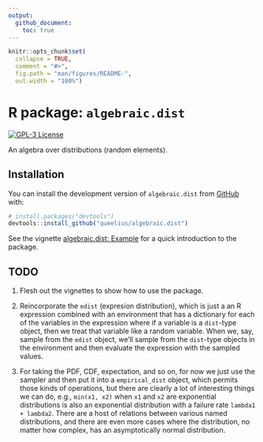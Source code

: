 ```yaml
---
output:
  github_document:
    toc: true
---
```


<!-- README.md is generated from README.Rmd. Please edit that file -->

```r
knitr::opts_chunk$set(
  collapse = TRUE,
  comment = "#>",
  fig.path = "man/figures/README-",
  out.width = "100%")
```

# R package: `algebraic.dist`

<!-- badges: start -->
[![GPL-3 License](https://img.shields.io/badge/license-GPL--3-blue.svg)](https://www.gnu.org/licenses/gpl-3.0)
<!-- badges: end -->

An algebra over distributions (random elements).

## Installation

You can install the development version of `algebraic.dist` from [GitHub](https://github.com/) with:

```r
# install.packages("devtools")
devtools::install_github("queelius/algebraic.dist")
```


See the vignette [algebraic.dist: Example](http://queelius.github.io/algebraic.dist/articles/example.html)
for a quick introduction to the package.
   
## TODO

1. Flesh out the vignettes to show how to use the package.

2. Reincorporate the `edist` (expresion distribution), which is just a
an R expression combined with an environment that has a dictionary for
each of the variables in the expression where if a variable is a `dist`-type
object, then we treat that variable like a random variable. When we, say,
sample from the `edist` object, we'll sample from the `dist`-type objects
in the environment and then evaluate the expression with the sampled values.

3. For taking the PDF, CDF, expectation, and so on, for now we just use the
sampler and then put it into a `empirical_dist` object, which permits those
kinds of operations, but there are clearly a lot of interesting things we can
do, e.g., `min(x1, x2)` when `x1` and `x2` are exponential distributions
is also an exponential distribution with a failure rate `lambda1 + lambda2`.
There are a host of relations between various named distributions, and there
are even more cases where the distribution, no matter how complex, has an
asymptotically normal distribution.